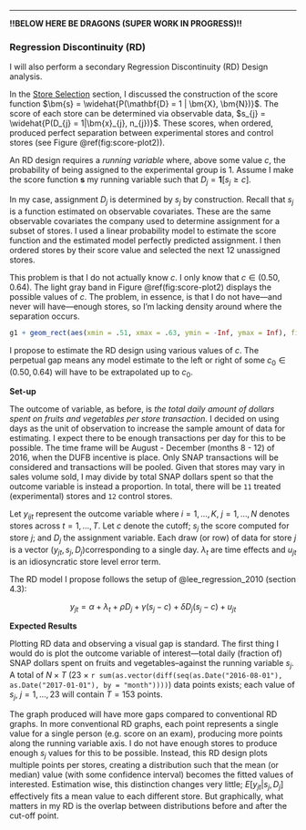 \newpage

---

**!!BELOW HERE BE DRAGONS (SUPER WORK IN PROGRESS)!!**

### Regression Discontinuity (RD) {-}

I will also perform a secondary Regression Discontinuity (RD) Design analysis.

In the [Store Selection](#store-selection-1) section, I discussed the construction of the score function $\bm{s} = \widehat{P(\mathbf{D} = 1 | \bm{X}, \bm{N})}$. The score of each store can be determined via observable data, $s_{j} = \widehat{P(D_{j} = 1|\bm{x}_{j}, n_{j})}$. These scores, when ordered, produced perfect separation between experimental stores and control stores (see Figure \@ref(fig:score-plot2)).

An RD design requires a *running variable* where, above some value $c$, the probability of being assigned to the experimental group is $1$. Assume I make the score function $\bm{s}$ my running variable such that $D_{j} = \bm{1}[s_{j} \ge c]$.

In my case, assignment $D_{j}$ is determined by $s_{j}$ by construction. Recall that $s_{j}$ is a function estimated on observable covariates. These are the same observable covariates the company used to determine assignment for a subset of stores. I used a linear probability model to estimate the score function and the estimated model perfectly predicted assignment. I then ordered stores by their score value and selected the next 12 unassigned stores.

This problem is that I do not actually know $c$. I only know that $c \in (0.50, 0.64)$. The light gray band in Figure \@ref(fig:score-plot2) displays the possible values of $c$. The problem, in essence, is that I do not have---and never will have---enough stores, so I'm lacking density around where the separation occurs. 

```r

g1 + geom_rect(aes(xmin = .51, xmax = .63, ymin = -Inf, ymax = Inf), fill = 'lightgray')

```

I propose to estimate the RD design using various values of $c$. The perpetual gap means any model estimate to the left or right of some $c_0 \in (0.50, 0.64)$  will have to be extrapolated up to $c_0$.

**Set-up**

The outcome of variable, as before, is *the total daily amount of dollars spent on fruits and vegetables per store transaction*. I decided on using days as the unit of observation to increase the sample amount of data for estimating. I expect there to be enough transactions per day for this to be possible. The time frame will be August - December (months $8$ - $12$) of 2016, when the DUFB incentive is place. Only SNAP transactions will be considered and transactions will be pooled. Given that stores may vary in sales volume sold, I may divide by total SNAP dollars spent so that the outcome variable is instead a proportion. In total, there will be `11` treated (experimental) stores and `12` control stores.

Let $y_{ijt}$ represent the outcome variable where $i=1,...,K$, $j=1,...,N$ denotes stores across $t=1,...,T$. Let $c$ denote the cutoff; $s_{j}$ the score computed for store $j$; and $D_{j}$ the assignment variable. Each draw (or row) of data for store $j$ is a vector $(y_{jt}, s_{j}, D_{j})$corresponding to a single day. $\lambda_t$ are time effects and $u_{jt}$ is an idiosyncratic store level error term.

The RD model I propose follows the setup of @lee_regression_2010 (section 4.3):

$$y_{jt} = \alpha + \lambda_t + \rho D_{j} + \gamma (s_{j} - c) + \delta D_{j}(s_{j} - c) + u_{jt}$$

**Expected Results**

Plotting RD data and observing a visual gap is standard. The first thing I would do is plot the outcome variable of interest---total daily (fraction of) SNAP dollars spent on fruits and vegetables--against the running variable $s_j$. A total of $N \times T$ (23 $\times$ `r sum(as.vector(diff(seq(as.Date("2016-08-01"), as.Date("2017-01-01"), by = "month"))))`) data points exists; each value of $s_j,~j=1,...,23$ will contain $T=153$ points. 

The graph produced will have more gaps compared to conventional RD graphs. In more conventional RD graphs, each point represents a single value for a single person (e.g. score on an exam), producing more points along the running variable axis. I do not have enough stores to produce enough $s_j$ values for this to be possible. Instead, this RD design plots multiple points per stores, creating a distribution such that the mean (or median) value (with some confidence interval) becomes the fitted values of interested. Estimation wise, this distinction changes very little; $E[y_{jt}|s_{j}, D_{j}]$ effectively fits a mean value to each different store. But graphically, what matters in my RD is the overlap between distributions before and after the cut-off point.











